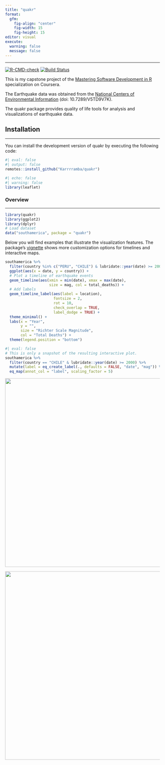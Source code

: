 ```yaml
---
title: "quakr"
format: 
  gfm:
    fig-align: "center"
    fig-width: 15
    fig-height: 15
editor: visual
execute: 
  warning: false
  message: false
---
```


------------------------------------------------------------------------

<!-- badges: start -->

[![R-CMD-check](https://github.com/Karrrramba/quakr/actions/workflows/R-CMD-check.yaml/badge.svg)](https://github.com/Karrrramba/quakr/actions/workflows/R-CMD-check.yaml)
[![Build Status](https://app.travis-ci.com/Karrrramba/quakr.svg?token=P4KJHzDKdk6ZKokQhvNP&branch=master)](https://app.travis-ci.com/Karrrramba/quakr)

<!-- badges: end -->

This is my capstone project of the [Mastering Software Development in R](https://www.coursera.org/specializations/r) specialization on Coursera.

The Earthquake data was obtained from the [National Centers of Environmental Information](https://www.ncei.noaa.gov/access/metadata/landing-page/bin/iso?id=gov.noaa.ngdc.mgg.hazards:G012153) (doi: 10.7289/V5TD9V7K).

The quakr package provides quality of life tools for analysis and visualizations of earthquake data.

## Installation

------------------------------------------------------------------------

You can install the development version of quakr by executing the following code:

```r
#| eval: false
#| output: false
remotes::install_github("Karrrramba/quakr")
```

```r
#| echo: false
#| warning: false
library(leaflet)
```

### Overview

------------------------------------------------------------------------

```r
library(quakr)
library(ggplot2)
library(dplyr)
# Load dataset
data("southamerica", package = "quakr")
```

Below you will find examples that illustrate the visualization features. The package's [vignette](https://github.com/Karrrramba/quakr/blob/master/vignettes/quakr.Rmd) shows more customization options for timelines and interactive maps.

```r
southamerica %>% 
  filter(country %in% c("PERU", "CHILE") & lubridate::year(date) >= 2000) %>%
  ggplot(aes(x = date, y = country)) +
  # Plot a timeline of earthquake events
  geom_timeline(aes(xmin = min(date), xmax = max(date), 
                    size = mag, col = total_deaths)) +
  # Add labels 
  geom_timeline_label(aes(label = location),
                      fontsize = 2,
                      rot = 10,
                      check_overlap = TRUE,
                      label_dodge = TRUE) +
  theme_minimal() +
  labs(x = "Year",
       y = "",
       size = "Richter Scale Magnitude",
       col = "Total Deaths") +
  theme(legend.position = "bottom")
```

```r
#| eval: false
# This is only a snapshot of the resulting interactive plot.
southamerica %>% 
  filter(country == "CHILE" & lubridate::year(date) >= 2000) %>%
  mutate(label = eq_create_label(., defaults = FALSE, "date", "mag")) %>% 
  eq_map(annot_col = "label", scaling_factor = 5)
```

![](README_files/figure-commonmark/leaflet_map_1.png){fig-align="center" width="16.2cm"}

![](README_files/figure-commonmark/leaflet_map_2.png){fig-align="center" width="16.2cm"}
